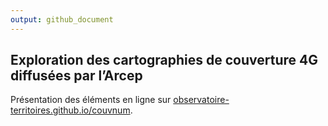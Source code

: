 ```yaml
---
output: github_document
---
```


## Exploration des cartographies de couverture 4G diffusées par l'Arcep

Présentation des éléments en ligne sur  [observatoire-territoires.github.io/couvnum](https://observatoire-territoires.github.io/couvnum).


